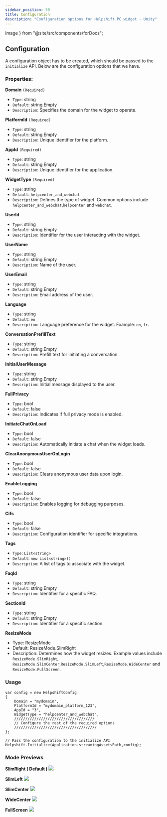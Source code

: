 ```yaml
---
sidebar_position: 50
title: Configuration
description: "Configuration options for Helpshift PC widget - Unity"
---
```


  Image
} from "@site/src/components/forDocs";


## Configuration

A configuration object has to be created, which should be passed to the `initialize` API.
Below are the configuration options that we have.

### Properties:

**Domain** `(Required)`
- `Type`: string
- `Default`: string.Empty
- `Description`: Specifies the domain for the widget to operate.

**PlatformId** `(Required)`
- `Type`: string
- `Default`: string.Empty
- `Description`: Unique identifier for the platform.

**AppId** `(Required)`
- `Type`: string
- `Default`: string.Empty
- `Description`: Unique identifier for the application.

**WidgetType** `(Required)`
- `Type`: string
- `Default`: `helpcenter_and_webchat`
- `Description`: Defines the type of widget. Common options include `helpcenter_and_webchat`,`helpcenter` and `webchat`.

**UserId**
- `Type`: string
- `Default`: string.Empty
- `Description`: Identifier for the user interacting with the widget.

**UserName**
- `Type`: string
- `Default`: string.Empty
- `Description`: Name of the user.

**UserEmail**
- `Type`: string
- `Default`: string.Empty
- `Description`: Email address of the user.

**Language**
- `Type`: string
- `Default`: `en`
- `Description`: Language preference for the widget. Example: `en`, `fr`.

**ConversationPrefillText**
- `Type`: string
- `Default`: string.Empty
- `Description`: Prefill text for initiating a conversation.

**InitialUserMessage**
- `Type`: string
- `Default`: string.Empty
- `Description`: Initial message displayed to the user.

**FullPrivacy**
- `Type`: bool
- `Default`: false
- `Description`: Indicates if full privacy mode is enabled.

**InitiateChatOnLoad**
- `Type`: bool
- `Default`: false
- `Description`: Automatically initiate a chat when the widget loads.

**ClearAnonymousUserOnLogin**
- `Type`: bool
- `Default`: false
- `Description`: Clears anonymous user data upon login.

**EnableLogging**
- `Type`: bool
- `Default`: false
- `Description`: Enables logging for debugging purposes.

**Cifs**
- `Type`: bool
- `Default`: false
- `Description`: Configuration identifier for specific integrations.

**Tags**
- `Type`: `List<string>`
- `Default`: `new List<string>()`
- `Description`: A list of tags to associate with the widget.

**FaqId**
- `Type`: string
- `Default`: string.Empty
- `Description`: Identifier for a specific FAQ.

**SectionId**
- `Type`: string
- `Default`: string.Empty
- `Description`: Identifier for a specific section.

**ResizeMode**
- Type: ResizeMode
- Default: ResizeMode.SlimRight
- Description: Determines how the widget resizes. Example values include `ResizeMode.SlimRight`, `ResizeMode.SlimCenter`,`ResizeMode.SlimLeft`,`ResizeMode.WideCenter` and `ResizeMode.FullScreen`.

### Usage

```
var config = new HelpshiftConfig
{
    Domain = "mydomain",
    PlatformId = "mydomain_platform_123",
    AppId = "3",
    WidgetType = "helpcenter_and_webchat",
    ////////////////////////////////////
    // Configure the rest of the required options
    ///////////////////////////////////// 
};

// Pass the configuration to the initialize API
Helpshift.Initialize(Application.streamingAssetsPath,config);

```

### Mode Previews
**SlimRight ( Default )**
<Image src="/static/books/pc-widget-unity/preview-right.png" width="half" />

**SlimLeft**
<Image src="/static/books/pc-widget-unity/preview-left.png" width="half" />

**SlimCenter**
<Image src="/static/books/pc-widget-unity/preview-center.png" width="half" />

**WideCenter**
<Image src="/static/books/pc-widget-unity/preview-wide-center.png" width="half" />

**FullScreen**
<Image src="/static/books/pc-widget-unity/preview-fullscreen.png" width="half" />
